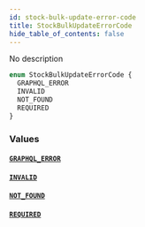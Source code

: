 ```yaml
---
id: stock-bulk-update-error-code
title: StockBulkUpdateErrorCode
hide_table_of_contents: false
---
```


No description

```graphql
enum StockBulkUpdateErrorCode {
  GRAPHQL_ERROR
  INVALID
  NOT_FOUND
  REQUIRED
}
```

### Values

#### [`GRAPHQL_ERROR`](#)

#### [`INVALID`](#)

#### [`NOT_FOUND`](#)

#### [`REQUIRED`](#)
